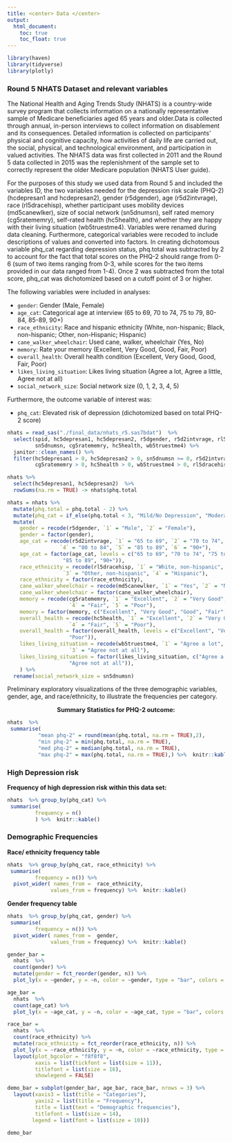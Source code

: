 ```yaml
---
title: <center> Data </center>
output: 
  html_document:
    toc: true
    toc_float: true
---
```


```r
library(haven)
library(tidyverse)
library(plotly)
```

### Round 5 NHATS Dataset and relevant variables

The National Health and Aging Trends Study (NHATS) is a country-wide survey program that collects information on a nationally representative sample of Medicare beneficiaries aged 65 years and older.Data is collected through annual, in-person interviews to collect information on disablement and its consequences. Detailed information is collected on participants’ physical and cognitive capacity, how activities
of daily life are carried out, the social, physical, and technological environment, and participation
in valued activities. The NHATS data was first collected in 2011 and the Round 5 data collected in 2015 was the replenishment of the sample set to correctly represent the older Medicare population (NHATS User guide).

For the purposes of this study we used data from Round 5 and included the variables ID, the two variables needed for the depression risk scale (PHQ-2) (hcdepresan1 and hcdepresan2), gender (r5dgender), age (r5d2intvrage), race (rl5dracehisp), whether participant uses mobility devices (md5canewlker), size of social network (sn5dnumsn), self rated memory (cg5ratememry), self-rated health (hc5health), and whether they are happy with their living situation (wb5truestme4). Variables were renamed during data cleaning. Furthermore, categorical variables were recoded to include descriptions of values and converted into factors. In creating dichotomous variable phq_cat regarding depression status, phq.total was subtracted by 2 to account for the fact that total scores on the PHQ-2 should range from 0-6 (sum of two items ranging from 0-3, while scores for the two items provided in our data ranged from 1-4). Once 2 was subtracted from the total score, phq_cat was dichotomized based on a cutoff point of 3 or higher.

The following variables were included in analyses:

* `gender`: Gender (Male, Female)
* `age_cat`: Categorical age at interview (65 to 69, 70 to 74, 75 to 79, 80-84, 85-89, 90+)
* `race_ethnicity`: Race and hispanic ethnicity (White, non-hispanic; Black, non-hispanic; Other, non-Hispanic; Hispanic)
* `cane_walker_wheelchair`: Used cane, walker, wheelchair (Yes, No)
* `memory`: Rate your memory (Excellent, Very Good, Good, Fair, Poor)
* `overall_health`: Overall health condition (Excellent, Very Good, Good, Fair, Poor)
* `likes_living_situation`: Likes living situation (Agree a lot, Agree a little, Agree not at all)
* `social_network_size`: Social network size (0, 1, 2, 3, 4, 5)

Furthermore, the outcome variable of interest was:

* `phq_cat`: Elevated risk of depression (dichotomized based on total PHQ-2 score)

```r
nhats = read_sas("./final_data/nhats_r5.sas7bdat")  %>%
  select(spid, hc5depresan1, hc5depresan2, r5dgender, r5d2intvrage, rl5dracehisp, md5canewlker, 
         sn5dnumsn, cg5ratememry, hc5health, wb5truestme4) %>%
  janitor::clean_names() %>%   
  filter(hc5depresan1 > 0, hc5depresan2 > 0, sn5dnumsn >= 0, r5d2intvrage > 0, md5canewlker > 0, 
         cg5ratememry > 0, hc5health > 0, wb5truestme4 > 0, rl5dracehisp < 5)

nhats %>% 
  select(hc5depresan1, hc5depresan2)  %>% 
  rowSums(na.rm = TRUE) -> nhats$phq.total

nhats = nhats %>%
  mutate(phq.total = phq.total - 2) %>% 
  mutate(phq_cat = if_else(phq.total < 3, "Mild/No Depression", "Moderate/Severe Depression")) %>% 
  mutate(
    gender = recode(r5dgender, `1` = "Male", `2` = "Female"),
    gender = factor(gender),
    age_cat = recode(r5d2intvrage, `1` = "65 to 69", `2` = "70 to 74", `3` = "75 to 79", 
                 `4` = "80 to 84", `5` = "85 to 89", `6` = "90+"),
    age_cat = factor(age_cat, levels = c("65 to 69", "70 to 74", "75 to 79", "80 to 84", 
                  "85 to 89", "90+")),
    race_ethnicity = recode(rl5dracehisp, `1` = "White, non-hispanic", `2` = "Black, non-hispanic", 
                  `3` = "Other, non-hispanic", `4` = "Hispanic"),
    race_ethnicity = factor(race_ethnicity),
    cane_walker_wheelchair = recode(md5canewlker, `1` = "Yes", `2` = "No"),
    cane_walker_wheelchair = factor(cane_walker_wheelchair),
    memory = recode(cg5ratememry, `1` = "Excellent", `2` = "Very Good", `3` = "Good", 
                    `4` = "Fair", `5` = "Poor"),
    memory = factor(memory, c("Excellent", "Very Good", "Good", "Fair", "Poor")),
    overall_health = recode(hc5health, `1` = "Excellent", `2` = "Very Good", `3` = "Good", 
                    `4` = "Fair", `5` = "Poor"),
    overall_health = factor(overall_health, levels = c("Excellent", "Very Good", "Good", "Fair", 
                    "Poor")),
    likes_living_situation = recode(wb5truestme4, `1` = "Agree a lot", `2` = "Agree a little", 
                    `3` = "Agree not at all"),
    likes_living_situation = factor(likes_living_situation, c("Agree a lot", "Agree a little", 
                    "Agree not at all")),
    ) %>% 
  rename(social_network_size = sn5dnumsn)
```

Preliminary exploratory visualizations of the three demographic variables, gender, age, and race/ethnicity, to illustrate the frequencies per category. 


<center>
**Summary Statistics for PHQ-2 outcome:**</center>
```r

nhats  %>% 
 summarise(
          "mean phq-2" = round(mean(phq.total, na.rm = TRUE),2),
          "min phq-2" = min(phq.total, na.rm = TRUE),
          "med phq-2" = median(phq.total, na.rm = TRUE),
          "max phq-2" = max(phq.total, na.rm = TRUE),) %>%  knitr::kable()
```

### High Depression risk

**Frequency of high depression risk within this data set:**


```r
nhats  %>% group_by(phq_cat) %>% 
 summarise(
         frequency = n()
         ) %>%  knitr::kable()
```

### Demographic Frequencies

**Race/ ethnicity frequency table**


```r
nhats  %>% group_by(phq_cat, race_ethnicity) %>% 
 summarise(
         frequency = n()) %>%  
  pivot_wider( names_from =  race_ethnicity,
              values_from = frequency) %>%  knitr::kable()
```

**Gender frequency table**


```r
nhats  %>% group_by(phq_cat, gender) %>% 
 summarise(
         frequency = n()) %>%  
  pivot_wider( names_from =  gender,
              values_from = frequency) %>%  knitr::kable()
```


```r
gender_bar = 
  nhats  %>%   
  count(gender) %>% 
  mutate(gender = fct_reorder(gender, n)) %>% 
  plot_ly(x = ~gender, y = ~n, color = ~gender, type = "bar", colors = "viridis") 

age_bar = 
  nhats  %>%   
  count(age_cat) %>% 
  plot_ly(x = ~age_cat, y = ~n, color = ~age_cat, type = "bar", colors = "viridis") 

race_bar = 
  nhats  %>%   
  count(race_ethnicity) %>% 
  mutate(race_ethnicity = fct_reorder(race_ethnicity, n)) %>% 
  plot_ly(x = ~race_ethnicity, y = ~n, color = ~race_ethnicity, type = "bar", colors = "viridis") %>% 
  layout(plot_bgcolor = "f8f8f8",
         xaxis = list(tickfont = list(size = 11)), 
         titlefont = list(size = 16),
         showlegend = FALSE)

demo_bar = subplot(gender_bar, age_bar, race_bar, nrows = 3) %>%
  layout(xaxis3 = list(title = "Categories"), 
         yaxis2 = list(title = "Frequency"),
         title = list(text = "Demographic frequencies"), 
         titlefont = list(size = 14),
        legend = list(font = list(size = 10)))

```

```r
demo_bar 
```



